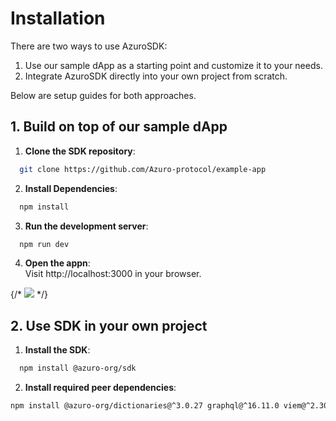 
# Installation

<Callout type="info">
There are two ways to use AzuroSDK:

1. Use our sample dApp as a starting point and customize it to your needs.
2. Integrate AzuroSDK directly into your own project from scratch.

Below are setup guides for both approaches.
</Callout>

## 1. Build on top of our sample dApp

1. **Clone the SDK repository**:
```bash copy
  git clone https://github.com/Azuro-protocol/example-app
```
2. **Install Dependencies**:
```bash copy
  npm install
```
3. **Run the development server**:
```bash copy
  npm run dev
```
4. **Open the appn**:  
   Visit http://localhost:3000 in your browser.

{/* <Image
  src="/images/sdk/setupSDK.gif"
  width={1152}
  height={648}
/> */}

## 2. Use SDK in your own project

1. **Install the SDK**:
```bash copy
  npm install @azuro-org/sdk
```
2. **Install required peer dependencies**:

```bash copy
npm install @azuro-org/dictionaries@^3.0.27 graphql@^16.11.0 viem@^2.30.4 wagmi@^2.15.4
```
